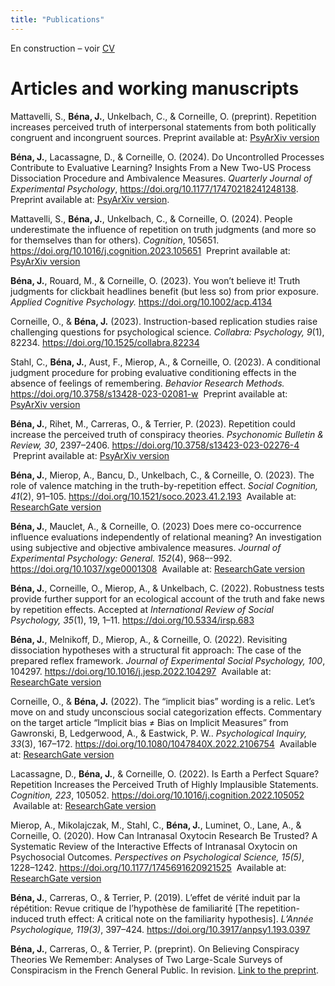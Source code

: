 ```yaml
---
title: "Publications"
---
```


En construction -- voir [CV](page_cv.qmd#Articles-and-working-manuscripts)

# Articles and working manuscripts

Mattavelli, S., <b>Béna, J.</b>, Unkelbach, C., & Corneille, O. (preprint). Repetition increases perceived truth of interpersonal statements from both politically congruent and incongruent sources. Preprint available at: [PsyArXiv version](https://osf.io/preprints/psyarxiv/4pwq2) 

<b>Béna, J.</b>, Lacassagne, D., & Corneille, O. (2024). Do Uncontrolled Processes Contribute to Evaluative Learning? Insights From a New Two-US Process Dissociation Procedure and Ambivalence Measures. _Quarterly Journal of Experimental Psychology_, [https://doi.org/10.1177/17470218241248138](https://doi.org/10.1177/17470218241248138). Preprint available at: [PsyArXiv version](https://osf.io/preprints/psyarxiv/g274k).

Mattavelli, S., <b>Béna, J.</b>, Unkelbach, C., & Corneille, O. (2024). People underestimate the influence of repetition on truth judgments (and more so for themselves than for others). _Cognition_, 105651. [https://doi.org/10.1016/j.cognition.2023.105651](https://doi.org/10.1016/j.cognition.2023.105651) \ Preprint available at: [PsyArXiv version](https://doi.org/10.31234/osf.io/5mwpz) 

<b>Béna, J.</b>, Rouard, M., & Corneille, O. (2023). You won't believe it! Truth judgments for clickbait headlines benefit (but less so) from prior exposure. _Applied Cognitive Psychology._ [https://doi.org/10.1002/acp.4134](https://doi.org/10.1002/acp.4134)

Corneille, O., & <b>Béna, J.</b> (2023). Instruction-based replication studies raise challenging questions for psychological science. _Collabra: Psychology, 9_(1), 82234. [https://doi.org/10.1525/collabra.82234](https://doi.org/10.1525/collabra.82234)

Stahl, C., <b>Béna, J.</b>, Aust, F., Mierop, A., & Corneille, O. (2023). A conditional judgment procedure for probing evaluative conditioning effects in the absence of feelings of remembering. _Behavior Research Methods._ [https://doi.org/10.3758/s13428-023-02081-w](https://doi.org/10.3758/s13428-023-02081-w) \ Preprint available at: [PsyArXiv version](https://psyarxiv.com/rtqnx/)

<b>Béna, J.</b>, Rihet, M., Carreras, O., & Terrier, P. (2023). Repetition could increase the perceived truth of conspiracy theories. _Psychonomic Bulletin & Review, 30_, 2397--2406. [https://doi.org/10.3758/s13423-023-02276-4](https://doi.org/10.3758/s13423-023-02276-4) \ Preprint available at: [PsyArXiv version](https://psyarxiv.com/3gc6k/)

<b>Béna, J.</b>, Mierop, A., Bancu, D., Unkelbach, C., & Corneille, O. (2023). The role of valence matching in the truth-by-repetition effect. _Social Cognition, 41_(2), 91--105. [https://doi.org/10.1521/soco.2023.41.2.193](https://doi.org/10.1521/soco.2023.41.2.193) \ Available at: [ResearchGate version](https://www.researchgate.net/publication/369741504_The_Role_of_Valence_Matching_in_the_Truth-by-Repetition_Effect)

<b>Béna, J.</b>, Mauclet, A., & Corneille, O. (2023) Does mere co-occurrence influence evaluations independently of relational meaning? An investigation using subjective and objective ambivalence measures. _Journal of Experimental Psychology: General. 152_(4), 968–-992. [https://doi.org/10.1037/xge0001308](https://doi.org/10.1037/xge0001308) \ Available at: [ResearchGate version](https://www.researchgate.net/publication/363660570_Does_Co-Occurrence_Information_Influence_Evaluations_Beyond_Relational_Meaning_An_Investigation_Using_Self-Reported_and_Mouse-Tracking_Measures_of_Attitudinal_Ambivalence)

<b>Béna, J.</b>, Corneille, O., Mierop, A., & Unkelbach, C. (2022). Robustness tests provide further support for an ecological account of the truth and fake news by repetition effects. Accepted at _International Review of Social Psychology, 35_(1), 19, 1--11. [https://doi.org/10.5334/irsp.683](https://doi.org/10.5334/irsp.683)

<b>Béna, J.</b>, Melnikoff, D., Mierop, A., & Corneille, O. (2022). Revisiting dissociation hypotheses with a structural fit approach: The case of the prepared reflex framework. _Journal of Experimental Social Psychology, 100_, 104297. [https://doi.org/10.1016/j.jesp.2022.104297](https://doi.org/10.1016/j.jesp.2022.104297) \ Available at: [ResearchGate version](https://www.researchgate.net/publication/358142779_Revisiting_Dissociation_Hypotheses_with_a_Structural_fit_Approach_The_Case_of_the_Prepared_Reflex_Framework)

Corneille, O., & <b>Béna, J.</b> (2022). The “implicit bias” wording is a relic. Let's move on and study unconscious social categorization effects. Commentary on the target article "Implicit bias ≠ Bias on Implicit Measures" from Gawronski, B, Ledgerwood, A., & Eastwick, P. W.. _Psychological Inquiry, 33_(3), 167--172. [https://doi.org/10.1080/1047840X.2022.2106754](https://doi.org/10.1080/1047840X.2022.2106754) \ Available at: [ResearchGate version](https://www.researchgate.net/publication/361511604_The_implicit_bias_wording_is_a_relic_Let's_move_on_and_study_unconscious_social_categorization_effects)

Lacassagne, D., <b>Béna, J.</b>, & Corneille, O. (2022). Is Earth a Perfect Square? Repetition Increases the Perceived Truth of Highly Implausible Statements. _Cognition, 223_, 105052. [https://doi.org/10.1016/j.cognition.2022.105052](https://doi.org/10.1016/j.cognition.2022.105052) \ Available at: [ResearchGate version](https://www.researchgate.net/publication/358280796_Is_Earth_a_Perfect_Square_Repetition_Increases_the_Perceived_Truth_of_Highly_Implausible_Statements)

Mierop, A., Mikolajczak, M., Stahl, C., <b>Béna, J.</b>, Luminet, O., Lane, A., & Corneille, O. (2020). How Can Intranasal Oxytocin Research Be Trusted? A Systematic Review of the Interactive Effects of Intranasal Oxytocin on Psychosocial Outcomes. _Perspectives on Psychological Science, 15(5)_, 1228–1242. [https://doi.org/10.1177/1745691620921525](https://doi.org/10.1177/1745691620921525) \ Available at: [ResearchGate version](https://www.researchgate.net/publication/339566469_How_Can_Intranasal_Oxytocin_Research_Be_Trusted_A_Systematic_Review_of_the_Interactive_Effects_of_Intranasal_Oxytocin_on_Psychosocial_Outcomes)

<b>Béna, J.</b>, Carreras, O., & Terrier, P. (2019). L’effet de vérité induit par la répétition: Revue critique de l’hypothèse de familiarité [The repetition-induced truth effect: A critical note on the familiarity hypothesis]. _L'Année Psychologique, 119(3)_, 397–424. [https://doi.org/10.3917/anpsy1.193.0397](https://doi.org/10.3917/anpsy1.193.0397)

<b>Béna, J.</b>, Carreras, O., & Terrier, P. (preprint). On Believing Conspiracy Theories We Remember: Analyses of Two Large-Scale Surveys of Conspiracism in the French General Public. In revision. [Link to the preprint](https://doi.org/10.31234/osf.io/tf76n). 